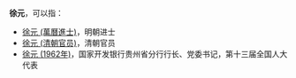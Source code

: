 '''徐元'''，可以指：
*[[徐元_(萬曆進士)|徐元 (萬曆進士)]]，明朝进士
*[[徐元_(清朝官员)|徐元 (清朝官员)]]，清朝官员
* [[徐元_(1962年)|徐元 (1962年)]]，国家开发银行贵州省分行行长、党委书记，第十三届全国人大代表

{{Disambig|cat=二字徐姓人名消歧义|yuan}}